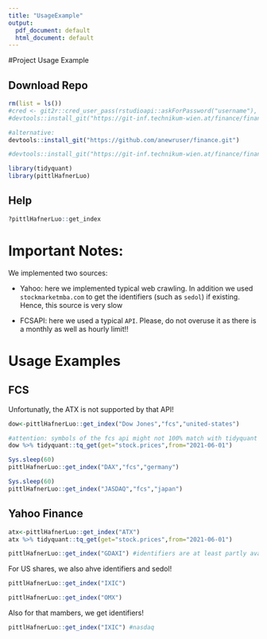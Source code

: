 ```yaml
---
title: "UsageExample"
output:
  pdf_document: default
  html_document: default
---
```


#Project Usage Example

## Download Repo

```r
rm(list = ls())
#cred <- git2r::cred_user_pass(rstudioapi::askForPassword("username"), rstudioapi::askForPassword("Password"))
#devtools::install_git("https://git-inf.technikum-wien.at/finance/finance2021/pkgs/pittl_hafner_luo.git",credentials = cred)

#alternative: 
devtools::install_git("https://github.com/anewruser/finance.git")

```

```r
#devtools::install_git("https://git-inf.technikum-wien.at/finance/finance2021/pkgs/catsar.git", credentials = cred)
```


```r
library(tidyquant)
library(pittlHafnerLuo)

```


## Help
```r
?pittlHafnerLuo::get_index
```


# Important Notes:
We implemented two sources:

* Yahoo: here we implemented typical web crawling. In addition we used
`stockmarketmba.com` to get the identifiers (such as `sedol`) if existing. 
Hence, this source is very slow

* FCSAPI: here we used a typical `API`. Please, do not overuse it as there is
a monthly as well as hourly limit!!

# Usage Examples

## FCS

Unfortunatly, the ATX is not supported by that API!

```r
dow<-pittlHafnerLuo::get_index("Dow Jones","fcs","united-states")

#attention: symbols of the fcs api might not 100% match with tidyquant symbols!
dow %>% tidyquant::tq_get(get="stock.prices",from="2021-06-01")
```


```r
Sys.sleep(60)
pittlHafnerLuo::get_index("DAX","fcs","germany")
```


```r
Sys.sleep(60)
pittlHafnerLuo::get_index("JASDAQ","fcs","japan")
```




## Yahoo Finance

```r
atx<-pittlHafnerLuo::get_index("ATX")
atx %>% tidyquant::tq_get(get="stock.prices",from="2021-06-01")
```


```r
pittlHafnerLuo::get_index("GDAXI") #identifiers are at least partly available

```

For US shares, we also ahve identifiers and sedol!

```r
pittlHafnerLuo::get_index("IXIC")

```

```r

pittlHafnerLuo::get_index("OMX")

```


Also for that mambers, we get identifiers!

```r

pittlHafnerLuo::get_index("IXIC") #nasdaq
```

